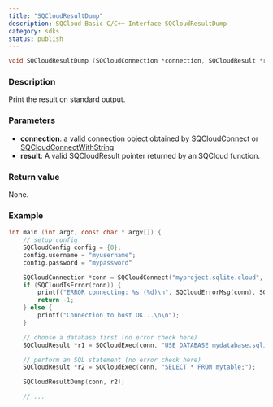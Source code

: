 ```yaml
---
title: "SQCloudResultDump"
description: SQCloud Basic C/C++ Interface SQCloudResultDump
category: sdks
status: publish
---
```


```c
void SQCloudResultDump (SQCloudConnection *connection, SQCloudResult *result);
```

### Description
Print the result on standard output.

### Parameters
* **connection**: a valid connection object obtained by [SQCloudConnect](/docs/sdk/c/sqcloudconnect) or [SQCloudConnectWithString](/docs/sdk/c/sqcloudconnectwithstring)
* **result**: A valid SQCloudResult pointer returned by an SQCloud function.

### Return value
None.

### Example
```c
int main (int argc, const char * argv[]) {
    // setup config
    SQCloudConfig config = {0};
    config.username = "myusername";
    config.password = "mypassword"

    SQCloudConnection *conn = SQCloudConnect("myproject.sqlite.cloud", SQCLOUD_DEFAULT_PORT, &config);
    if (SQCloudIsError(conn)) {
        printf("ERROR connecting: %s (%d)\n", SQCloudErrorMsg(conn), SQCloudErrorCode(conn));
        return -1;
    } else {
        printf("Connection to host OK...\n\n");
    }

    // choose a database first (no error check here)
    SQCloudResult *r1 = SQCloudExec(conn, "USE DATABASE mydatabase.sqlite;");

    // perform an SQL statement (no error check here)
    SQCloudResult *r2 = SQCloudExec(conn, "SELECT * FROM mytable;");

    SQCloudResultDump(conn, r2);

    // ...
```